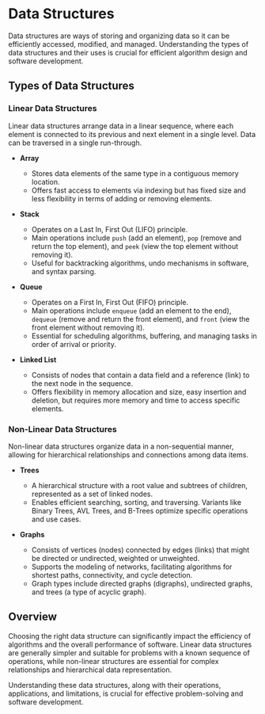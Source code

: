 # Data Structures

Data structures are ways of storing and organizing data so it can be efficiently accessed, modified, and managed. Understanding the types of data structures and their uses is crucial for efficient algorithm design and software development.

## Types of Data Structures

### Linear Data Structures

Linear data structures arrange data in a linear sequence, where each element is connected to its previous and next element in a single level. Data can be traversed in a single run-through.

- **Array**

  - Stores data elements of the same type in a contiguous memory location.
  - Offers fast access to elements via indexing but has fixed size and less flexibility in terms of adding or removing elements.

- **Stack**

  - Operates on a Last In, First Out (LIFO) principle.
  - Main operations include `push` (add an element), `pop` (remove and return the top element), and `peek` (view the top element without removing it).
  - Useful for backtracking algorithms, undo mechanisms in software, and syntax parsing.

- **Queue**

  - Operates on a First In, First Out (FIFO) principle.
  - Main operations include `enqueue` (add an element to the end), `dequeue` (remove and return the front element), and `front` (view the front element without removing it).
  - Essential for scheduling algorithms, buffering, and managing tasks in order of arrival or priority.

- **Linked List**
  - Consists of nodes that contain a data field and a reference (link) to the next node in the sequence.
  - Offers flexibility in memory allocation and size, easy insertion and deletion, but requires more memory and time to access specific elements.

### Non-Linear Data Structures

Non-linear data structures organize data in a non-sequential manner, allowing for hierarchical relationships and connections among data items.

- **Trees**

  - A hierarchical structure with a root value and subtrees of children, represented as a set of linked nodes.
  - Enables efficient searching, sorting, and traversing. Variants like Binary Trees, AVL Trees, and B-Trees optimize specific operations and use cases.

- **Graphs**
  - Consists of vertices (nodes) connected by edges (links) that might be directed or undirected, weighted or unweighted.
  - Supports the modeling of networks, facilitating algorithms for shortest paths, connectivity, and cycle detection.
  - Graph types include directed graphs (digraphs), undirected graphs, and trees (a type of acyclic graph).

## Overview

Choosing the right data structure can significantly impact the efficiency of algorithms and the overall performance of software. Linear data structures are generally simpler and suitable for problems with a known sequence of operations, while non-linear structures are essential for complex relationships and hierarchical data representation.

Understanding these data structures, along with their operations, applications, and limitations, is crucial for effective problem-solving and software development.
